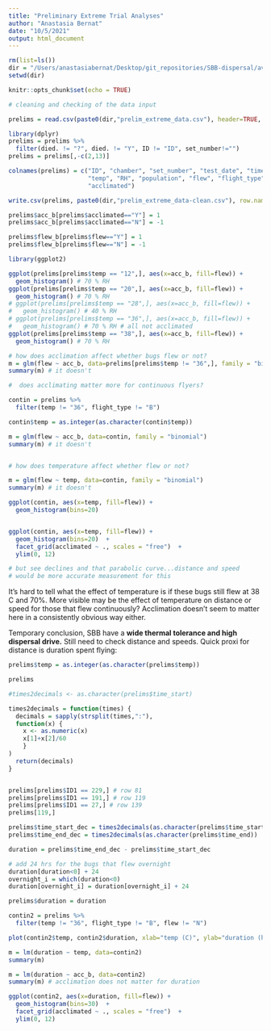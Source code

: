```yaml
---
title: "Preliminary Extreme Trial Analyses"
author: "Anastasia Bernat"
date: "10/5/2021"
output: html_document
---
```


```r
rm(list=ls())
dir = "/Users/anastasiabernat/Desktop/git_repositories/SBB-dispersal/avbernat_working_on/Dispersal/Summer_2021/windaq_processing/data/"
setwd(dir)

knitr::opts_chunk$set(echo = TRUE)
```

```r
# cleaning and checking of the data input

prelims = read.csv(paste0(dir,"prelim_extreme_data.csv"), header=TRUE, stringsAsFactors = TRUE)
```

```r
library(dplyr)
prelims = prelims %>%
  filter(died. != "?", died. != "Y", ID != "ID", set_number!="")
prelims = prelims[,-c(2,13)]
```


```r
colnames(prelims) = c("ID", "chamber", "set_number", "test_date", "time_start", "time_end", 
                      "temp", "RH", "population", "flew", "flight_type", "mass", "EWM", "NOTES",
                      "acclimated")
```

```r
write.csv(prelims, paste0(dir,"prelim_extreme_data-clean.csv"), row.names = FALSE)
```

```r
prelims$acc_b[prelims$acclimated=="Y"] = 1
prelims$acc_b[prelims$acclimated=="N"] = -1

prelims$flew_b[prelims$flew=="Y"] = 1
prelims$flew_b[prelims$flew=="N"] = -1
```

```r
library(ggplot2)

ggplot(prelims[prelims$temp == "12",], aes(x=acc_b, fill=flew)) +
  geom_histogram() # 70 % RH 
ggplot(prelims[prelims$temp == "20",], aes(x=acc_b, fill=flew)) +
  geom_histogram() # 70 % RH 
# ggplot(prelims[prelims$temp == "28",], aes(x=acc_b, fill=flew)) +
#   geom_histogram() # 40 % RH 
# ggplot(prelims[prelims$temp == "36",], aes(x=acc_b, fill=flew)) +
#   geom_histogram() # 70 % RH # all not acclimated
ggplot(prelims[prelims$temp == "38",], aes(x=acc_b, fill=flew)) +
  geom_histogram() # 70 % RH 
```

```r
# how does acclimation affect whether bugs flew or not?
m = glm(flew ~ acc_b, data=prelims[prelims$temp != "36",], family = "binomial")
summary(m) # it doesn't

#  does acclimating matter more for continuous flyers?

contin = prelims %>%
  filter(temp != "36", flight_type != "B")

contin$temp = as.integer(as.character(contin$temp))

m = glm(flew ~ acc_b, data=contin, family = "binomial")
summary(m) # it doesn't


# how does temperature affect whether flew or not?

m = glm(flew ~ temp, data=contin, family = "binomial")
summary(m) # it doesn't
```


```r
ggplot(contin, aes(x=temp, fill=flew)) +
  geom_histogram(bins=20) 


ggplot(contin, aes(x=temp, fill=flew)) +
  geom_histogram(bins=20)  +
  facet_grid(acclimated ~ ., scales = "free")  +
  ylim(0, 12)

# but see declines and that parabolic curve...distance and speed 
# would be more accurate measurement for this 
```

It's hard to tell what the effect of temperature is if these bugs still flew at 38 C and 70%. More visible may be the effect of temperature on distance or speed for those that flew continuously? Acclimation doesn't seem to matter here in a consistently obvious way either.


Temporary conclusion, SBB have a **wide thermal tolerance and high dispersal drive.** Still need to check distance and speeds. Quick proxi for distance is duration spent flying:


```r
prelims$temp = as.integer(as.character(prelims$temp))
```

```r
prelims
```

```r

#times2decimals <- as.character(prelims$time_start)

times2decimals = function(times) {
  decimals = sapply(strsplit(times,":"),
  function(x) {
    x <- as.numeric(x)
    x[1]+x[2]/60
    }
)
  return(decimals)
}


prelims[prelims$ID1 == 229,] # row 81
prelims[prelims$ID1 == 191,] # row 119
prelims[prelims$ID1 == 27,] # row 139
prelims[119,] 

prelims$time_start_dec = times2decimals(as.character(prelims$time_start))
prelims$time_end_dec = times2decimals(as.character(prelims$time_end))

duration = prelims$time_end_dec - prelims$time_start_dec

# add 24 hrs for the bugs that flew overnight 
duration[duration<0] + 24
overnight_i = which(duration<0)
duration[overnight_i] = duration[overnight_i] + 24

prelims$duration = duration
```

```r
contin2 = prelims %>%
  filter(temp != "36", flight_type != "B", flew != "N")

plot(contin2$temp, contin2$duration, xlab="temp (C)", ylab="duration (hrs)")

m = lm(duration ~ temp, data=contin2)
summary(m)
```


```r
m = lm(duration ~ acc_b, data=contin2)
summary(m) # acclimation does not matter for duration
```

```r
ggplot(contin2, aes(x=duration, fill=flew)) +
  geom_histogram(bins=30)  +
  facet_grid(acclimated ~ ., scales = "free")  +
  ylim(0, 12)
```






